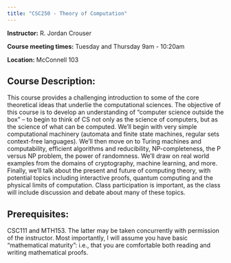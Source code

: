 ```yaml
---
title: "CSC250 - Theory of Computation"
---
```


**Instructor:** R. Jordan Crouser

**Course meeting times:** Tuesday and Thursday 9am - 10:20am

**Location:** McConnell 103

## Course Description:
This course provides a challenging introduction to some of the core theoretical ideas that underlie the computational sciences. The objective of this course is to develop an understanding of "computer science outside the box" -- to begin to think of CS not only as the science of computers, but as the science of what can be computed. We'll begin with very simple computational machinery (automata and finite state machines, regular sets context-free languages). We'll then move on to Turing machines and computability, efficient algorithms and reducibility, NP-completeness, the P versus NP problem, the power of randomness. We'll draw on real world examples from the domains of cryptography, machine learning, and more. Finally, we'll talk about the present and future of computing theory, with potential topics including interactive proofs, quantum computing and the physical limits of computation. Class participation is important, as the class will include discussion and debate about many of these topics.

## Prerequisites:
CSC111 and MTH153. The latter may be taken concurrently with permission of the instructor. Most importantly, I will assume you have basic "mathematical maturity": i.e., that you are comfortable both reading and writing mathematical proofs.